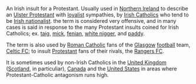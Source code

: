 An Irish insult for a Protestant. Usually used in [[Northern Ireland]] to describe an [[Ulster Protestant]] with [[loyalist]] sympathies, by [[Irish Catholics]] who tend to be [[Irish nationalist]]. the term is considered very offensive, and in many cases is said in response to the many Protestant insults coined for Irish Catholics; ex. [[taig]], [[mick]], [[fenian]], [[white nigger]], and [[paddy]].

The term is also used by [[Roman Catholic]] fans of the [[Glasgow]] [[football]] team, [[Celtic FC]]; to insult [[Protestant]] fans of their rivals, the [[Rangers FC]]. 

It is sometimes used by non-Irish Catholics in the [[United Kingdom]] ([[Scotland]], in particuliar), [[Canada]] and the [[United States]] in areas where Protestant-Catholic antagonism runs high.